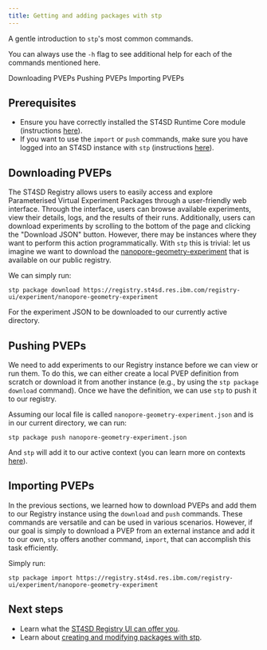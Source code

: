 ```yaml
---
title: Getting and adding packages with stp
---
```


<!--

  Copyright IBM Inc. All Rights Reserved.
  SPDX-License-Identifier: Apache-2.0

-->

<PageDescription>

A gentle introduction to `stp`'s most common commands.

<InlineNotification kind="info">

You can always use the `-h` flag to see additional help for each of the commands
mentioned here.

</InlineNotification>

</PageDescription>

<AnchorLinks>
  <AnchorLink>Downloading PVEPs</AnchorLink>
  <AnchorLink>Pushing PVEPs</AnchorLink>
  <AnchorLink>Importing PVEPs</AnchorLink>
</AnchorLinks>

## Prerequisites

- Ensure you have correctly installed the ST4SD Runtime Core module
  (instructions [here](/#try-it-yourself)).
- If you want to use the `import` or `push` commands, make sure you have logged
  into an ST4SD instance with `stp` (instructions
  [here](/stp#logging-in-to-your-st4sd-instance)).

## Downloading PVEPs

The ST4SD Registry allows users to easily access and explore Parameterised
Virtual Experiment Packages through a user-friendly web interface. Through the
interface, users can browse available experiments, view their details, logs, and
the results of their runs. Additionally, users can download experiments by
scrolling to the bottom of the page and clicking the "Download JSON" button.
However, there may be instances where they want to perform this action
programmatically. With `stp` this is trivial: let us imagine we want to download
the
[nanopore-geometry-experiment](https://registry.st4sd.res.ibm.com/registry-ui/experiment/nanopore-geometry-experiment)
that is available on our public registry.

We can simply run:

```commandline
stp package download https://registry.st4sd.res.ibm.com/registry-ui/experiment/nanopore-geometry-experiment
```

For the experiment JSON to be downloaded to our currently active directory.

## Pushing PVEPs

We need to add experiments to our Registry instance before we can view or run
them. To do this, we can either create a local PVEP definition from scratch or
download it from another instance (e.g., by using the `stp package download`
command). Once we have the definition, we can use `stp` to push it to our
registry.

Assuming our local file is called `nanopore-geometry-experiment.json` and is in
our current directory, we can run:

```commandline
stp package push nanopore-geometry-experiment.json
```

And `stp` will add it to our active context (you can learn more on contexts
[here](/stp#working-with-contexts)).

## Importing PVEPs

In the previous sections, we learned how to download PVEPs and add them to our
Registry instance using the `download` and `push` commands. These commands are
versatile and can be used in various scenarios. However, if our goal is simply
to download a PVEP from an external instance and add it to our own, `stp` offers
another command, `import`, that can accomplish this task efficiently.

Simply run:

```commandline
stp package import https://registry.st4sd.res.ibm.com/registry-ui/experiment/nanopore-geometry-experiment
```

## Next steps

- Learn what the
  [ST4SD Registry UI can offer you](/using-the-virtual-experiments-registry-ui).
- Learn about
  [creating and modifying packages with stp](/creating-and-modifying-packages-with-stp).
